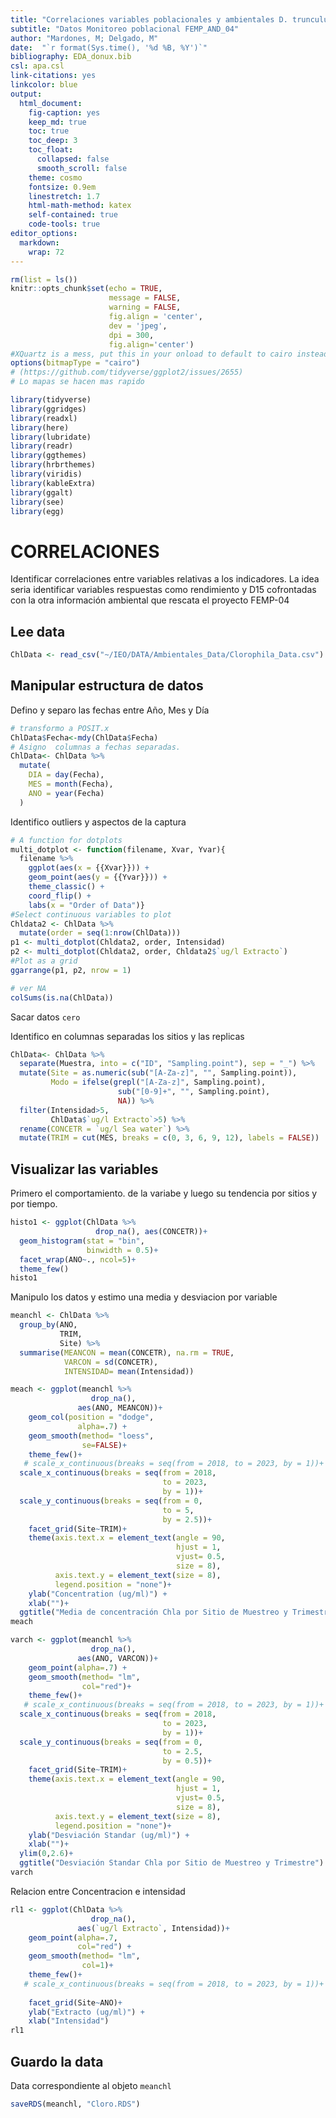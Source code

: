 ```yaml
---
title: "Correlaciones variables poblacionales y ambientales D. trunculus"
subtitle: "Datos Monitoreo poblacional FEMP_AND_04"
author: "Mardones, M; Delgado, M"
date:  "`r format(Sys.time(), '%d %B, %Y')`"
bibliography: EDA_donux.bib
csl: apa.csl
link-citations: yes
linkcolor: blue
output: 
  html_document:
    fig-caption: yes
    keep_md: true
    toc: true
    toc_deep: 3
    toc_float:
      collapsed: false
      smooth_scroll: false
    theme: cosmo
    fontsize: 0.9em
    linestretch: 1.7
    html-math-method: katex
    self-contained: true
    code-tools: true
editor_options: 
  markdown: 
    wrap: 72
---
```


```r
rm(list = ls())
knitr::opts_chunk$set(echo = TRUE,
                      message = FALSE,
                      warning = FALSE,
                      fig.align = 'center',
                      dev = 'jpeg',
                      dpi = 300, 
                      fig.align='center')
#XQuartz is a mess, put this in your onload to default to cairo instead
options(bitmapType = "cairo") 
# (https://github.com/tidyverse/ggplot2/issues/2655)
# Lo mapas se hacen mas rapido
```

```r
library(tidyverse)
library(ggridges)
library(readxl)
library(here)
library(lubridate)
library(readr)
library(ggthemes)
library(hrbrthemes)
library(viridis)
library(kableExtra)
library(ggalt)
library(see)
library(egg)

```


# CORRELACIONES

Identificar correlaciones entre variables relativas a los indicadores. La idea seria identificar variables respuestas como rendimiento y D15 cofrontadas con la otra información ambiental que rescata el proyecto FEMP-04

## Lee data
```r
ChlData <- read_csv("~/IEO/DATA/Ambientales_Data/Clorophila_Data.csv")
```

## Manipular estructura de datos 


Defino y separo las fechas entre Año, Mes y Día

```r
# transformo a POSIT.x
ChlData$Fecha<-mdy(ChlData$Fecha)
# Asigno  columnas a fechas separadas.
ChlData<- ChlData %>%
  mutate(
    DIA = day(Fecha),
    MES = month(Fecha),
    ANO = year(Fecha)
  )
```



Identifico outliers y aspectos de la captura
```r
# A function for dotplots
multi_dotplot <- function(filename, Xvar, Yvar){
  filename %>%
    ggplot(aes(x = {{Xvar}})) +
    geom_point(aes(y = {{Yvar}})) +
    theme_classic() +
    coord_flip() +
    labs(x = "Order of Data")}
#Select continuous variables to plot
Chldata2 <- ChlData %>%
  mutate(order = seq(1:nrow(ChlData)))
p1 <- multi_dotplot(Chldata2, order, Intensidad)
p2 <- multi_dotplot(Chldata2, order, Chldata2$`ug/l Extracto`)
#Plot as a grid
ggarrange(p1, p2, nrow = 1)
```

```r
# ver NA
colSums(is.na(ChlData))
```

Sacar datos `cero`

Identifico en columnas separadas los sitios y las replicas

```r
ChlData<- ChlData %>% 
  separate(Muestra, into = c("ID", "Sampling.point"), sep = "_") %>% 
  mutate(Site = as.numeric(sub("[A-Za-z]", "", Sampling.point)),
         Modo = ifelse(grepl("[A-Za-z]", Sampling.point), 
                        sub("[0-9]+", "", Sampling.point), 
                        NA)) %>% 
  filter(Intensidad>5,
         ChlData$`ug/l Extracto`>5) %>% 
  rename(CONCETR = `ug/l Sea water`) %>% 
  mutate(TRIM = cut(MES, breaks = c(0, 3, 6, 9, 12), labels = FALSE))

```

## Visualizar las variables

Primero el comportamiento. de la variabe y luego su tendencia por sitios y por tiempo.

```r
histo1 <- ggplot(ChlData %>% 
                   drop_na(), aes(CONCETR))+
  geom_histogram(stat = "bin",
                 binwidth = 0.5)+
  facet_wrap(ANO~., ncol=5)+
  theme_few() 
histo1
```


Manipulo los datos y estimo una media y desviacion por variable

```r
meanchl <- ChlData %>% 
  group_by(ANO,
           TRIM,
           Site) %>% 
  summarise(MEANCON = mean(CONCETR), na.rm = TRUE,
            VARCON = sd(CONCETR),
            INTENSIDAD= mean(Intensidad))
```

```r
meach <- ggplot(meanchl %>% 
                  drop_na(), 
               aes(ANO, MEANCON))+
    geom_col(position = "dodge",
               alpha=.7) +
    geom_smooth(method= "loess",
                se=FALSE)+
    theme_few()+ 
   # scale_x_continuous(breaks = seq(from = 2018, to = 2023, by = 1))+
  scale_x_continuous(breaks = seq(from = 2018, 
                                  to = 2023, 
                                  by = 1))+
  scale_y_continuous(breaks = seq(from = 0, 
                                  to = 5, 
                                  by = 2.5))+
    facet_grid(Site~TRIM)+
    theme(axis.text.x = element_text(angle = 90,
                                     hjust = 1,
                                     vjust= 0.5,
                                     size = 8),
          axis.text.y = element_text(size = 8),
          legend.position = "none")+
    ylab("Concentration (ug/ml)") +
    xlab("")+
  ggtitle("Media de concentración Chla por Sitio de Muestreo y Trimestre")
meach
```

```r
varch <- ggplot(meanchl %>% 
                  drop_na(), 
               aes(ANO, VARCON))+
    geom_point(alpha=.7) +
    geom_smooth(method= "lm",
                col="red")+
    theme_few()+ 
   # scale_x_continuous(breaks = seq(from = 2018, to = 2023, by = 1))+
  scale_x_continuous(breaks = seq(from = 2018, 
                                  to = 2023, 
                                  by = 1))+
  scale_y_continuous(breaks = seq(from = 0, 
                                  to = 2.5, 
                                  by = 0.5))+
    facet_grid(Site~TRIM)+
    theme(axis.text.x = element_text(angle = 90,
                                     hjust = 1,
                                     vjust= 0.5,
                                     size = 8),
          axis.text.y = element_text(size = 8),
          legend.position = "none")+
    ylab("Desviación Standar (ug/ml)") +
    xlab("")+
  ylim(0,2.6)+
  ggtitle("Desviación Standar Chla por Sitio de Muestreo y Trimestre")
varch
```

Relacion entre Concentracion e intensidad

```r
rl1 <- ggplot(ChlData %>% 
                  drop_na(), 
               aes(`ug/l Extracto`, Intensidad))+
    geom_point(alpha=.7,
               col="red") +
    geom_smooth(method= "lm",
                col=1)+
    theme_few()+ 
   # scale_x_continuous(breaks = seq(from = 2018, to = 2023, by = 1))+
 
    facet_grid(Site~ANO)+
    ylab("Extracto (ug/ml)") +
    xlab("Intensidad")
rl1
```


## Guardo la data 

Data correspondiente al objeto `meanchl`

```r
saveRDS(meanchl, "Cloro.RDS")
```

